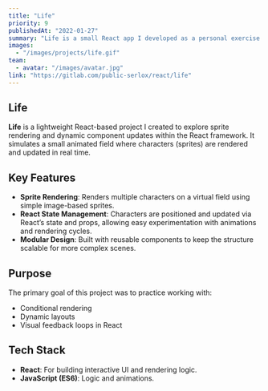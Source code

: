---
title: "Life"
priority: 9
publishedAt: "2022-01-27"
summary: "Life is a small React app I developed as a personal exercise to practice dynamic sprite rendering. It simulates an animated field with characters displayed using basic rendering techniques in React."
images:
  - "/images/projects/life.gif"
team:
  - avatar: "/images/avatar.jpg"
link: "https://gitlab.com/public-serlox/react/life"
---

## Life

**Life** is a lightweight React-based project I created to explore sprite rendering and dynamic component updates within the React framework. It simulates a small animated field where characters (sprites) are rendered and updated in real time.

## Key Features

- **Sprite Rendering**: Renders multiple characters on a virtual field using simple image-based sprites.
- **React State Management**: Characters are positioned and updated via React’s state and props, allowing easy experimentation with animations and rendering cycles.
- **Modular Design**: Built with reusable components to keep the structure scalable for more complex scenes.

## Purpose

The primary goal of this project was to practice working with:
- Conditional rendering
- Dynamic layouts
- Visual feedback loops in React

## Tech Stack

- **React**: For building interactive UI and rendering logic.
- **JavaScript (ES6)**: Logic and animations.
